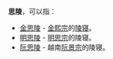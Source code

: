 '''思陵'''，可以指：

* [[金思陵|金思陵]] - [[金熙宗|金熙宗]]的[[陵寝|陵寝]]。
* [[明思陵|明思陵]] - [[明思宗|明思宗]]的陵寝。
* [[阮思陵|阮思陵]] - 越南[[阮朝|阮]][[同慶帝|景宗]]的陵寝。

{{Disambig|Cat=二字墓葬建筑消歧义}}